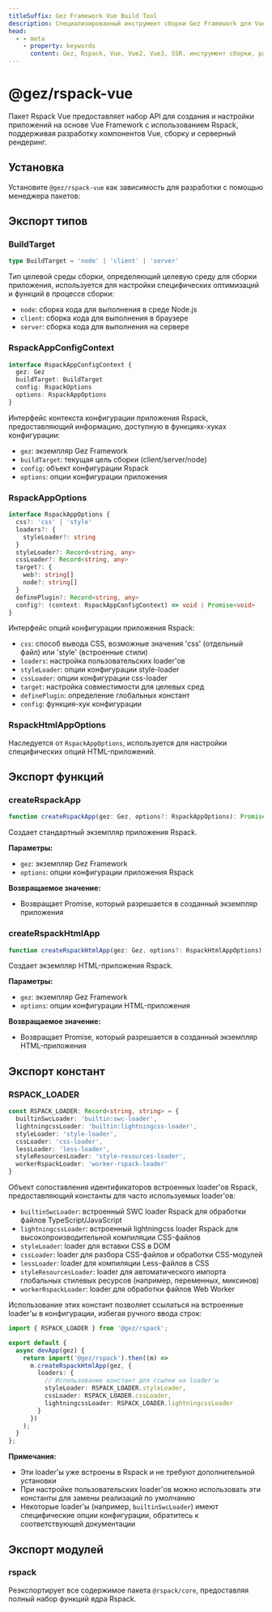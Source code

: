 ```yaml
---
titleSuffix: Gez Framework Vue Build Tool
description: Специализированный инструмент сборки Gez Framework для Vue, предоставляющий полную поддержку сборки приложений Vue 2/3, включая разработку компонентов, SSR-рендеринг и оптимизацию производительности.
head:
  - - meta
    - property: keywords
      content: Gez, Rspack, Vue, Vue2, Vue3, SSR, инструмент сборки, разработка компонентов, серверный рендеринг, оптимизация производительности
---
```



# @gez/rspack-vue

Пакет Rspack Vue предоставляет набор API для создания и настройки приложений на основе Vue Framework с использованием Rspack, поддерживая разработку компонентов Vue, сборку и серверный рендеринг.

## Установка

Установите `@gez/rspack-vue` как зависимость для разработки с помощью менеджера пакетов:

<PackageManagerTabs command="install @gez/rspack-vue -D" />

## Экспорт типов

### BuildTarget

```ts
type BuildTarget = 'node' | 'client' | 'server'
```

Тип целевой среды сборки, определяющий целевую среду для сборки приложения, используется для настройки специфических оптимизаций и функций в процессе сборки:
- `node`: сборка кода для выполнения в среде Node.js
- `client`: сборка кода для выполнения в браузере
- `server`: сборка кода для выполнения на сервере

### RspackAppConfigContext

```ts
interface RspackAppConfigContext {
  gez: Gez
  buildTarget: BuildTarget
  config: RspackOptions
  options: RspackAppOptions
}
```

Интерфейс контекста конфигурации приложения Rspack, предоставляющий информацию, доступную в функциях-хуках конфигурации:
- `gez`: экземпляр Gez Framework
- `buildTarget`: текущая цель сборки (client/server/node)
- `config`: объект конфигурации Rspack
- `options`: опции конфигурации приложения

### RspackAppOptions

```ts
interface RspackAppOptions {
  css?: 'css' | 'style'
  loaders?: {
    styleLoader?: string
  }
  styleLoader?: Record<string, any>
  cssLoader?: Record<string, any>
  target?: {
    web?: string[]
    node?: string[]
  }
  definePlugin?: Record<string, any>
  config?: (context: RspackAppConfigContext) => void | Promise<void>
}
```

Интерфейс опций конфигурации приложения Rspack:
- `css`: способ вывода CSS, возможные значения 'css' (отдельный файл) или 'style' (встроенные стили)
- `loaders`: настройка пользовательских loader'ов
- `styleLoader`: опции конфигурации style-loader
- `cssLoader`: опции конфигурации css-loader
- `target`: настройка совместимости для целевых сред
- `definePlugin`: определение глобальных констант
- `config`: функция-хук конфигурации

### RspackHtmlAppOptions

Наследуется от `RspackAppOptions`, используется для настройки специфических опций HTML-приложений.

## Экспорт функций

### createRspackApp

```ts
function createRspackApp(gez: Gez, options?: RspackAppOptions): Promise<App>
```

Создает стандартный экземпляр приложения Rspack.

**Параметры:**
- `gez`: экземпляр Gez Framework
- `options`: опции конфигурации приложения Rspack

**Возвращаемое значение:**
- Возвращает Promise, который разрешается в созданный экземпляр приложения

### createRspackHtmlApp

```ts
function createRspackHtmlApp(gez: Gez, options?: RspackHtmlAppOptions): Promise<App>
```

Создает экземпляр HTML-приложения Rspack.

**Параметры:**
- `gez`: экземпляр Gez Framework
- `options`: опции конфигурации HTML-приложения

**Возвращаемое значение:**
- Возвращает Promise, который разрешается в созданный экземпляр HTML-приложения

## Экспорт констант
### RSPACK_LOADER

```ts
const RSPACK_LOADER: Record<string, string> = {
  builtinSwcLoader: 'builtin:swc-loader',
  lightningcssLoader: 'builtin:lightningcss-loader',
  styleLoader: 'style-loader',
  cssLoader: 'css-loader',
  lessLoader: 'less-loader',
  styleResourcesLoader: 'style-resources-loader',
  workerRspackLoader: 'worker-rspack-loader'
}
```

Объект сопоставления идентификаторов встроенных loader'ов Rspack, предоставляющий константы для часто используемых loader'ов:

- `builtinSwcLoader`: встроенный SWC loader Rspack для обработки файлов TypeScript/JavaScript
- `lightningcssLoader`: встроенный lightningcss loader Rspack для высокопроизводительной компиляции CSS-файлов
- `styleLoader`: loader для вставки CSS в DOM
- `cssLoader`: loader для разбора CSS-файлов и обработки CSS-модулей
- `lessLoader`: loader для компиляции Less-файлов в CSS
- `styleResourcesLoader`: loader для автоматического импорта глобальных стилевых ресурсов (например, переменных, миксинов)
- `workerRspackLoader`: loader для обработки файлов Web Worker

Использование этих констант позволяет ссылаться на встроенные loader'ы в конфигурации, избегая ручного ввода строк:

```ts title="src/entry.node.ts"
import { RSPACK_LOADER } from '@gez/rspack';

export default {
  async devApp(gez) {
    return import('@gez/rspack').then((m) =>
      m.createRspackHtmlApp(gez, {
        loaders: {
          // Использование констант для ссылки на loader'ы
          styleLoader: RSPACK_LOADER.styleLoader,
          cssLoader: RSPACK_LOADER.cssLoader,
          lightningcssLoader: RSPACK_LOADER.lightningcssLoader
        }
      })
    );
  }
};
```

**Примечания:**
- Эти loader'ы уже встроены в Rspack и не требуют дополнительной установки
- При настройке пользовательских loader'ов можно использовать эти константы для замены реализаций по умолчанию
- Некоторые loader'ы (например, `builtinSwcLoader`) имеют специфические опции конфигурации, обратитесь к соответствующей документации

## Экспорт модулей

### rspack

Реэкспортирует все содержимое пакета `@rspack/core`, предоставляя полный набор функций ядра Rspack.